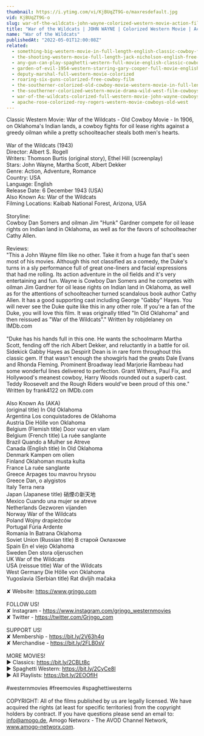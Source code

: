 ```yaml
---
thumbnail: https://i.ytimg.com/vi/KjBUqZT9G-o/maxresdefault.jpg
vid: KjBUqZT9G-o
slug: war-of-the-wildcats-john-wayne-colorized-western-movie-action-film
title: "War of the Wildcats | JOHN WAYNE | Colorized Western Movie | Action Film"
name: "War of the Wildcats"
publishedAt: "2022-05-01T12:00:08Z"
related:
  - something-big-western-movie-in-full-length-english-classic-cowboy-film-free-full-westerns
  - the-shooting-western-movie-full-length-jack-nicholson-english-free-full-westerns
  - any-gun-can-play-spaghetti-western-full-movie-english-classic-cowboy-film-free-full-westerns
  - garden-of-evil-1954-western-starring-gary-cooper-full-movie-english-full-free-western-movies
  - deputy-marshal-full-western-movie-colorized
  - roaring-six-guns-colorized-free-cowboy-film
  - the-southerner-colorized-old-cowboy-movie-western-movie-in-full-length
  - the-southerner-colorized-western-movie-drama-wild-west-film-cowboys
  - war-of-the-wildcats-colorized-full-western-movie-john-wayne-cowboys
  - apache-rose-colorized-roy-rogers-western-movie-cowboys-old-west
---
```


Classic Western Movie: War of the Wildcats - Old Cowboy Movie - In 1906, on Oklahoma's Indian lands, a cowboy fights for oil lease rights against a greedy oilman while a pretty schoolteacher steals both men's hearts.<br />
<br />
War of the Wildcats (1943)<br />
Director: Albert S. Rogell<br />
Writers: Thomson Burtis (original story), Ethel Hill (screenplay)<br />
Stars: John Wayne, Martha Scott, Albert Dekker<br />
Genre: Action, Adventure, Romance <br />
Country: USA<br />
Language: English<br />
Release Date: 6 December 1943 (USA)<br />
Also Known As: War of the Wildcats <br />
Filming Locations: Kaibab National Forest, Arizona, USA<br />
<br />
Storyline:<br />
Cowboy Dan Somers and oilman Jim "Hunk" Gardner compete for oil lease rights on Indian land in Oklahoma, as well as for the favors of schoolteacher Cathy Allen.<br />
<br />
Reviews:<br />
"This a John Wayne film like no other. Take it from a huge fan that's seen most of his movies. Although this not classified as a comedy, the Duke's turns in a sly performance full of great one-liners and facial expressions that had me rolling. Its action adventure in the oil fields and it's very entertaining and fun. Wayne is Cowboy Dan Somers and he competes with oilman Jim Gardner for oil lease rights on Indian land in Oklahoma, as well as for the attentions of schoolteacher turned scandalous book author Cathy Allen. It has a good supporting cast including George "Gabby" Hayes. You will never see the Duke quite like this in any other role. If you're a fan of the Duke, you will love this film. It was originally titled "In Old Oklahoma" and then reissued as "War of the Wildcats"." Written by robjdelaney on IMDb.com <br />
<br />
"Duke has his hands full in this one. He wants the schoolmarm Martha Scott, fending off the rich Albert Dekker, and reluctantly in a battle for oil. Sidekick Gabby Hayes as Despirit Dean is in rare form throughout this classic gem. If that wasn't enough the showgirls had the greats Dale Evans and Rhonda Fleming. Prominent Broadway lead Marjorie Rambeau had some wonderful lines delivered to perfection. Grant Withers, Paul Fix, and Hollywood's meanest cowboy, Harry Woods rounded out a superb cast. Teddy Roosevelt and the Rough Riders would've been proud of this one." Written by frank4122 on IMDb.com<br />
<br />
Also Known As (AKA)<br />
(original title) In Old Oklahoma<br />
Argentina Los conquistadores de Oklahoma<br />
Austria Die Hölle von Oklahoma<br />
Belgium (Flemish title) Door vuur en vlam<br />
Belgium (French title) La ruée sanglante<br />
Brazil Quando a Mulher se Atreve<br />
Canada (English title) In Old Oklahoma<br />
Denmark Kampen om olien<br />
Finland Oklahoman musta kulta<br />
France La ruée sanglante<br />
Greece Arpages tou mavrou hrysou<br />
Greece Dan, o alygistos<br />
Italy Terra nera<br />
Japan (Japanese title) 硝煙の新天地<br />
Mexico Cuando una mujer se atreve<br />
Netherlands Gezworen vijanden<br />
Norway War of the Wildcats<br />
Poland Wojny drapieżców<br />
Portugal Fúria Ardente<br />
Romania In Batrana Oklahoma<br />
Soviet Union (Russian title) В старой Оклахоме<br />
Spain En el viejo Oklahoma<br />
Sweden Den stora oljeruschen<br />
UK War of the Wildcats<br />
USA (reissue title) War of the Wildcats<br />
West Germany Die Hölle von Oklahoma<br />
Yugoslavia (Serbian title) Rat divljih mačaka <br />
<br />
✘ Website: https://www.grjngo.com<br />
<br />
FOLLOW US!<br />
✘ Instagram - https://www.instagram.com/grjngo_westernmovies<br />
✘ Twitter - https://twitter.com/Grjngo_com<br />
<br />
SUPPORT US!<br />
✘ Membership - https://bit.ly/2V63h4q<br />
✘ Merchandise - https://bit.ly/2FLB0sV<br />
<br />
MORE MOVIES! <br />
► Classics: https://bit.ly/2CBLt8c <br />
► Spaghetti Western: https://bit.ly/2CyCe8I <br />
► All Playlists: https://bit.ly/2EOOfIH <br />
<br />
#westernmovies #freemovies #spaghettiwesterns<br />
<br />
COPYRIGHT: All of the films published by us are legally licensed. We have acquired the rights (at least for specific territories) from the copyright holders by contract. If you have questions please send an email to: info@amogo.de, Amogo Networx - The AVOD Channel Network, www.amogo-networx.com.